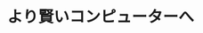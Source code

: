 ﻿---
title: "より賢いコンピューターへ"
category: "情報理工学院"
vol: 66
interviewee: "杉山 将"
url: "http://www.ms.k.u-tokyo.ac.jp/sugi/index-jp.html"
tags: ["コンピュータ","機械","機械学習","学習","人工知能"]
pdf: "66-3-sugiyama.pdf"
career: ""
preface: "機械学習と呼ばれる技術は、様々な形で私たち の生活を支えている。平仮名の漢字変換、インター ネット検索、指紋認証、ゲームの AI、例を挙げ ればきりがない。 杉山研究室ではそれぞれの応用例に対して個別 に取り組むことよりも、それらに共通する課題の 解決に力をそそいでいる。 その中でも『密度比』という考え方は、応用例 の多くに共通する課題を解決できる。今回の取材 では密度比とそのさまざまな応用例について話を 伺った。"
---
